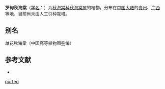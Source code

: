 {{Speciesbox
| taxon = Begonia porteri
| authority =[[H.Lév.|H.Lév.]] & [[Vaniot|Vaniot]], 1910
}}

'''罗甸秋海棠'''（[[学名|学名]]：{{lang|la|''Begonia porteri''}}）为[[秋海棠科|秋海棠科]][[秋海棠属|秋海棠属]]的植物。分布在[[中国大陆|中国大陆]]的[[贵州|贵州]]、[[广西|广西]]等地，目前尚未由人工引种栽培。

== 别名 ==
单花秋海棠（中国高等植物图鉴编）

== 参考文献 ==
<div class="references-small">
* {{cite web| url =http://www.bioinfo.cn/db05/KmzwSpecies.php?action=view&id=29436| title =罗甸秋海棠| work =《中国高等植物数据库全库》| publisher =中国科学院微生物研究所| author =昆明植物研究所| accessdate =2009-02-26| deadurl =yes| archiveurl =https://web.archive.org/web/20160305042506/http://www.bioinfo.cn/db05/KmzwSpecies.php?action=view&id=29436| archivedate =2016-03-05}}
</div>
{{Taxonbar|from=Q15232752}}

[[Category:秋海棠属|porteri]]


{{植物小作品}}